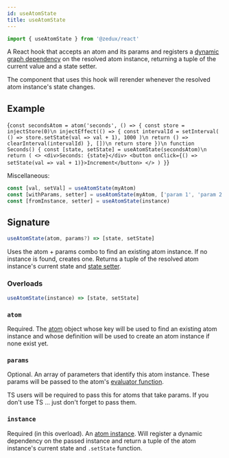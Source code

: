 ```yaml
---
id: useAtomState
title: useAtomState
---
```



```ts
import { useAtomState } from '@zedux/react'
```

A React hook that accepts an atom and its params and registers a [dynamic graph dependency](../glossary#dynamic-graph-dependency) on the resolved atom instance, returning a tuple of the current value and a state setter.

The component that uses this hook will rerender whenever the resolved atom instance's state changes.

## Example

<LiveEditor ecosystemId="useAtomState/example" resultVar="Seconds">{`
const secondsAtom = atom('seconds', () => {
  const store = injectStore(0)\n
  injectEffect(() => {
    const intervalId = setInterval(
      () => store.setState(val => val + 1),
      1000
    )\n
    return () => clearInterval(intervalId)
  }, [])\n
  return store
})\n
function Seconds() {
  const [state, setState] = useAtomState(secondsAtom)\n
  return (
    <>
      <div>Seconds: {state}</div>
      <button onClick={() => setState(val => val + 1)}>Increment</button>
    </>
  )
}
`}</LiveEditor>

Miscellaneous:

```ts
const [val, setVal] = useAtomState(myAtom)
const [withParams, setter] = useAtomState(myAtom, ['param 1', 'param 2'])
const [fromInstance, setter] = useAtomState(instance)
```

## Signature

```ts
useAtomState(atom, params?) => [state, setState]
```

Uses the atom + params combo to find an existing atom instance. If no instance is found, creates one. Returns a tuple of the resolved atom instance's current state and [state setter](../classes/AtomInstance#setstate).

### Overloads

```ts
useAtomState(instance) => [state, setState]
```

### `atom`

Required. The [atom](../classes/Atom) object whose key will be used to find an existing atom instance and whose definition will be used to create an atom instance if none exist yet.

### `params`

Optional. An array of parameters that identify this atom instance. These params will be passed to the atom's [evaluator function](../glossary#evaluator).

TS users will be required to pass this for atoms that take params. If you don't use TS ... just don't forget to pass them.

### `instance`

Required (in this overload). An [atom instance](../classes/AtomInstance). Will register a dynamic dependency on the passed instance and return a tuple of the atom instance's current state and `.setState` function.
